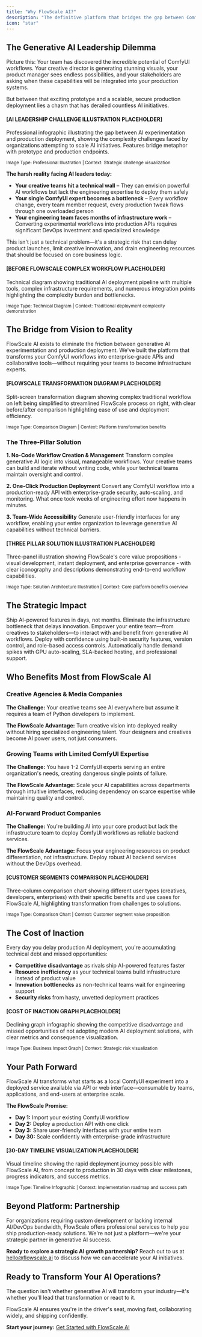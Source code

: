 ```yaml
---
title: "Why FlowScale AI?"
description: "The definitive platform that bridges the gap between ComfyUI experimentation and production-ready generative AI deployment"
icon: "star"
---
```


## The Generative AI Leadership Dilemma

Picture this: Your team has discovered the incredible potential of ComfyUI workflows. Your creative director is generating stunning visuals, your product manager sees endless possibilities, and your stakeholders are asking when these capabilities will be integrated into your production systems. 

But between that exciting prototype and a scalable, secure production deployment lies a chasm that has derailed countless AI initiatives.

<Frame>
  <div style={{
    display: 'flex',
    alignItems: 'center',
    justifyContent: 'center',
    minHeight: '350px',
    backgroundColor: '#f8f9fa',
    border: '2px dashed #dee2e6',
    borderRadius: '8px',
    padding: '2rem',
    textAlign: 'center'
  }}>
    <div>
      <h4 style={{marginBottom: '1rem', color: '#495057'}}>
        [AI LEADERSHIP CHALLENGE ILLUSTRATION PLACEHOLDER]
      </h4>
      <p style={{color: '#6c757d', maxWidth: '600px', lineHeight: '1.5'}}>
        Professional infographic illustrating the gap between AI experimentation and production deployment, showing the complexity challenges faced by organizations attempting to scale AI initiatives. Features bridge metaphor with prototype and production endpoints.
      </p>
      <small style={{color: '#868e96', display: 'block', marginTop: '1rem'}}>
        Image Type: Professional Illustration | Context: Strategic challenge visualization
      </small>
    </div>
  </div>
</Frame>

**The harsh reality facing AI leaders today:**

- **Your creative teams hit a technical wall** – They can envision powerful AI workflows but lack the engineering expertise to deploy them safely
- **Your single ComfyUI expert becomes a bottleneck** – Every workflow change, every team member request, every production tweak flows through one overloaded person
- **Your engineering team faces months of infrastructure work** – Converting experimental workflows into production APIs requires significant DevOps investment and specialized knowledge

This isn't just a technical problem—it's a strategic risk that can delay product launches, limit creative innovation, and drain engineering resources that should be focused on core business logic.

<Frame>
  <div style={{
    display: 'flex',
    alignItems: 'center',
    justifyContent: 'center',
    minHeight: '350px',
    backgroundColor: '#f8f9fa',
    border: '2px dashed #dee2e6',
    borderRadius: '8px',
    padding: '2rem',
    textAlign: 'center'
  }}>
    <div>
      <h4 style={{marginBottom: '1rem', color: '#495057'}}>
        [BEFORE FLOWSCALE COMPLEX WORKFLOW PLACEHOLDER]
      </h4>
      <p style={{color: '#6c757d', maxWidth: '600px', lineHeight: '1.5'}}>
        Technical diagram showing traditional AI deployment pipeline with multiple tools, complex infrastructure requirements, and numerous integration points highlighting the complexity burden and bottlenecks.
      </p>
      <small style={{color: '#868e96', display: 'block', marginTop: '1rem'}}>
        Image Type: Technical Diagram | Context: Traditional deployment complexity demonstration
      </small>
    </div>
  </div>
</Frame>

## The Bridge from Vision to Reality

FlowScale AI exists to eliminate the friction between generative AI experimentation and production deployment. We've built the platform that transforms your ComfyUI workflows into enterprise-grade APIs and collaborative tools—without requiring your teams to become infrastructure experts.

<Frame>
  <div style={{
    display: 'flex',
    alignItems: 'center',
    justifyContent: 'center',
    minHeight: '350px',
    backgroundColor: '#f8f9fa',
    border: '2px dashed #dee2e6',
    borderRadius: '8px',
    padding: '2rem',
    textAlign: 'center'
  }}>
    <div>
      <h4 style={{marginBottom: '1rem', color: '#495057'}}>
        [FLOWSCALE TRANSFORMATION DIAGRAM PLACEHOLDER]
      </h4>
      <p style={{color: '#6c757d', maxWidth: '600px', lineHeight: '1.5'}}>
        Split-screen transformation diagram showing complex traditional workflow on left being simplified to streamlined FlowScale process on right, with clear before/after comparison highlighting ease of use and deployment efficiency.
      </p>
      <small style={{color: '#868e96', display: 'block', marginTop: '1rem'}}>
        Image Type: Comparison Diagram | Context: Platform transformation benefits
      </small>
    </div>
  </div>
</Frame>

### The Three-Pillar Solution

**1. No-Code Workflow Creation & Management**
Transform complex generative AI logic into visual, manageable workflows. Your creative teams can build and iterate without writing code, while your technical teams maintain oversight and control.

**2. One-Click Production Deployment**
Convert any ComfyUI workflow into a production-ready API with enterprise-grade security, auto-scaling, and monitoring. What once took weeks of engineering effort now happens in minutes.

**3. Team-Wide Accessibility**
Generate user-friendly interfaces for any workflow, enabling your entire organization to leverage generative AI capabilities without technical barriers.

<Frame>
  <div style={{
    display: 'flex',
    alignItems: 'center',
    justifyContent: 'center',
    minHeight: '350px',
    backgroundColor: '#f8f9fa',
    border: '2px dashed #dee2e6',
    borderRadius: '8px',
    padding: '2rem',
    textAlign: 'center'
  }}>
    <div>
      <h4 style={{marginBottom: '1rem', color: '#495057'}}>
        [THREE PILLAR SOLUTION ILLUSTRATION PLACEHOLDER]
      </h4>
      <p style={{color: '#6c757d', maxWidth: '600px', lineHeight: '1.5'}}>
        Three-panel illustration showing FlowScale's core value propositions - visual development, instant deployment, and enterprise governance - with clear iconography and descriptions demonstrating end-to-end workflow capabilities.
      </p>
      <small style={{color: '#868e96', display: 'block', marginTop: '1rem'}}>
        Image Type: Solution Architecture Illustration | Context: Core platform benefits overview
      </small>
    </div>
  </div>
</Frame>

## The Strategic Impact

<CardGroup cols={2}>
  <Card title="Accelerated Time-to-Market" icon="rocket">
    Ship AI-powered features in days, not months. Eliminate the infrastructure bottleneck that delays innovation.
  </Card>
  <Card title="Democratized AI Access" icon="users">
    Empower your entire team—from creatives to stakeholders—to interact with and benefit from generative AI workflows.
  </Card>
  <Card title="Enterprise-Grade Security" icon="shield">
    Deploy with confidence using built-in security features, version control, and role-based access controls.
  </Card>
  <Card title="Scalable Infrastructure" icon="server">
    Automatically handle demand spikes with GPU auto-scaling, SLA-backed hosting, and professional support.
  </Card>
</CardGroup>

## Who Benefits Most from FlowScale AI

### Creative Agencies & Media Companies
**The Challenge:** Your creative teams see AI everywhere but assume it requires a team of Python developers to implement.

**The FlowScale Advantage:** Turn creative vision into deployed reality without hiring specialized engineering talent. Your designers and creatives become AI power users, not just consumers.

### Growing Teams with Limited ComfyUI Expertise
**The Challenge:** You have 1-2 ComfyUI experts serving an entire organization's needs, creating dangerous single points of failure.

**The FlowScale Advantage:** Scale your AI capabilities across departments through intuitive interfaces, reducing dependency on scarce expertise while maintaining quality and control.

### AI-Forward Product Companies
**The Challenge:** You're building AI into your core product but lack the infrastructure team to deploy ComfyUI workflows as reliable backend services.

**The FlowScale Advantage:** Focus your engineering resources on product differentiation, not infrastructure. Deploy robust AI backend services without the DevOps overhead.

<Frame>
  <div style={{
    display: 'flex',
    alignItems: 'center',
    justifyContent: 'center',
    minHeight: '300px',
    backgroundColor: '#f8f9fa',
    border: '2px dashed #dee2e6',
    borderRadius: '8px',
    padding: '2rem',
    textAlign: 'center'
  }}>
    <div>
      <h4 style={{marginBottom: '1rem', color: '#495057'}}>
        [CUSTOMER SEGMENTS COMPARISON PLACEHOLDER]
      </h4>
      <p style={{color: '#6c757d', maxWidth: '600px', lineHeight: '1.5'}}>
        Three-column comparison chart showing different user types (creatives, developers, enterprises) with their specific benefits and use cases for FlowScale AI, highlighting transformation from challenges to solutions.
      </p>
      <small style={{color: '#868e96', display: 'block', marginTop: '1rem'}}>
        Image Type: Comparison Chart | Context: Customer segment value proposition
      </small>
    </div>
  </div>
</Frame>

## The Cost of Inaction

Every day you delay production AI deployment, you're accumulating technical debt and missed opportunities:

- **Competitive disadvantage** as rivals ship AI-powered features faster
- **Resource inefficiency** as your technical teams build infrastructure instead of product value
- **Innovation bottlenecks** as non-technical teams wait for engineering support
- **Security risks** from hasty, unvetted deployment practices

<Frame>
  <div style={{
    display: 'flex',
    alignItems: 'center',
    justifyContent: 'center',
    minHeight: '300px',
    backgroundColor: '#f8f9fa',
    border: '2px dashed #dee2e6',
    borderRadius: '8px',
    padding: '2rem',
    textAlign: 'center'
  }}>
    <div>
      <h4 style={{marginBottom: '1rem', color: '#495057'}}>
        [COST OF INACTION GRAPH PLACEHOLDER]
      </h4>
      <p style={{color: '#6c757d', maxWidth: '500px', lineHeight: '1.5'}}>
        Declining graph infographic showing the competitive disadvantage and missed opportunities of not adopting modern AI deployment solutions, with clear metrics and consequence visualization.
      </p>
      <small style={{color: '#868e96', display: 'block', marginTop: '1rem'}}>
        Image Type: Business Impact Graph | Context: Strategic risk visualization
      </small>
    </div>
  </div>
</Frame>

## Your Path Forward

FlowScale AI transforms what starts as a local ComfyUI experiment into a deployed service available via API or web interface—consumable by teams, applications, and end-users at enterprise scale.

**The FlowScale Promise:**
- **Day 1:** Import your existing ComfyUI workflow
- **Day 2:** Deploy a production API with one click
- **Day 3:** Share user-friendly interfaces with your entire team
- **Day 30:** Scale confidently with enterprise-grade infrastructure

<Frame>
  <div style={{
    display: 'flex',
    alignItems: 'center',
    justifyContent: 'center',
    minHeight: '300px',
    backgroundColor: '#f8f9fa',
    border: '2px dashed #dee2e6',
    borderRadius: '8px',
    padding: '2rem',
    textAlign: 'center'
  }}>
    <div>
      <h4 style={{marginBottom: '1rem', color: '#495057'}}>
        [30-DAY TIMELINE VISUALIZATION PLACEHOLDER]
      </h4>
      <p style={{color: '#6c757d', maxWidth: '600px', lineHeight: '1.5'}}>
        Visual timeline showing the rapid deployment journey possible with FlowScale AI, from concept to production in 30 days with clear milestones, progress indicators, and success metrics.
      </p>
      <small style={{color: '#868e96', display: 'block', marginTop: '1rem'}}>
        Image Type: Timeline Infographic | Context: Implementation roadmap and success path
      </small>
    </div>
  </div>
</Frame>

## Beyond Platform: Partnership

For organizations requiring custom development or lacking internal AI/DevOps bandwidth, FlowScale offers professional services to help you ship production-ready solutions. We're not just a platform—we're your strategic partner in generative AI success.

**Ready to explore a strategic AI growth partnership?** Reach out to us at [hello@flowscale.ai](mailto:hello@flowscale.ai) to discuss how we can accelerate your AI initiatives.

## Ready to Transform Your AI Operations?

The question isn't whether generative AI will transform your industry—it's whether you'll lead that transformation or react to it.

FlowScale AI ensures you're in the driver's seat, moving fast, collaborating widely, and shipping confidently.

**Start your journey:** [Get Started with FlowScale AI](/getting-started/introduction)
